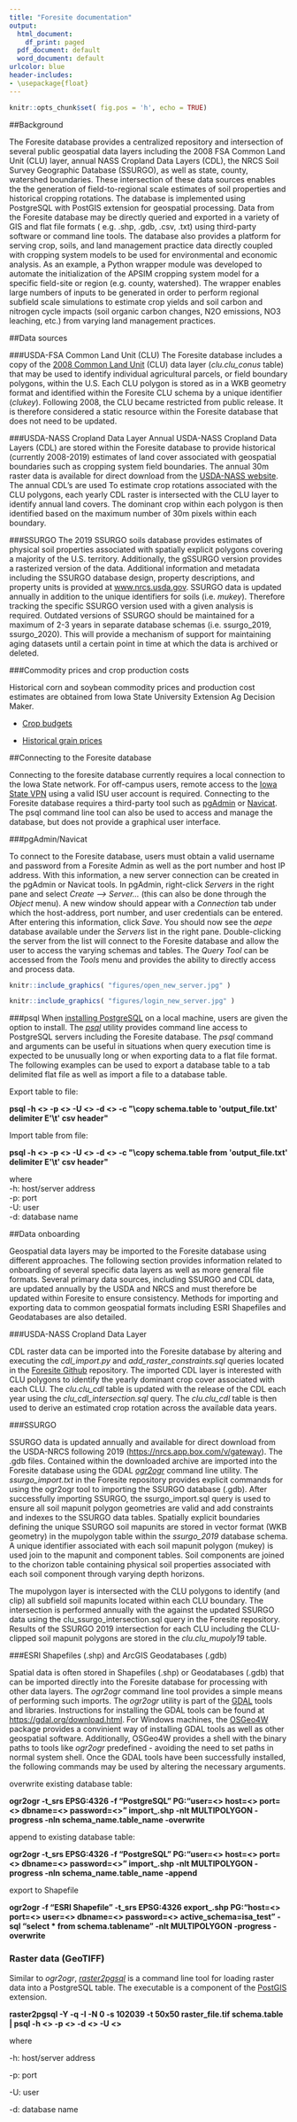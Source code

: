 ```yaml
---
title: "Foresite documentation"
output:
  html_document:
    df_print: paged
  pdf_document: default
  word_document: default
urlcolor: blue
header-includes:
- \usepackage{float}
---
```


```r
knitr::opts_chunk$set( fig.pos = 'h', echo = TRUE)
```

##Background

The Foresite database provides a centralized repository and intersection of several public geospatial data layers including the 2008 FSA Common Land Unit (CLU) layer, annual NASS Cropland Data Layers (CDL), the NRCS Soil Survey Geographic Database (SSURGO), as well as state, county, watershed boundaries. These intersection of these data sources enables the the generation of field-to-regional scale estimates of soil properties and historical cropping rotations. The database is implemented using PostgreSQL with PostGIS extension for geospatial processing. Data from the Foresite database may be directly queried and exported in a variety of GIS and flat file formats ( e.g. .shp, .gdb, .csv, .txt) using third-party software or command line tools. The database also provides a platform for serving crop, soils, and land management practice data directly coupled with cropping system models to be used for environmental and economic analysis. As an example, a Python wrapper module was developed to automate the initialization of the APSIM cropping system model for a specific field-site or region (e.g. county, watershed). The wrapper enables large numbers of inputs to be generated in order to perform regional subfield scale simulations to estimate crop yields and soil carbon and nitrogen cycle impacts (soil organic carbon changes, N2O emissions, NO3 leaching, etc.) from varying land management practices. 

##Data sources

###USDA-FSA Common Land Unit (CLU)
The Foresite database includes a copy of the [2008 Common Land Unit](https://www.fsa.usda.gov/programs-and-services/aerial-photography/imagery-products/common-land-unit-clu/index) (CLU) data layer (_clu.clu_conus_ table) that may be used to identify individual agricultural parcels, or field boundary polygons, within the U.S. Each CLU polygon is stored as in a WKB geometry format and identified within the Foresite CLU schema by a unique identifier (_clukey_). Following 2008, the CLU became restricted from public release. It is therefore considered a static resource within the Foresite database that does not need to be updated.

###USDA-NASS Cropland Data Layer
Annual USDA-NASS Cropland Data Layers (CDL) are stored within the Foresite database to provide historical (currently 2008-2019) estimates of land cover associated with geospatial boundaries such as cropping system field boundaries. The annual 30m raster data is available for direct download from the [USDA-NASS website](https://www.nass.usda.gov/Research_and_Science/Cropland/Release/index.php). The annual CDL's are used To estimate crop rotations associated with the CLU polygons, each yearly CDL raster is intersected with the CLU layer to identify annual land covers. The dominant crop within each polygon is then identified based on the maximum number of 30m pixels within each boundary.

###SSURGO 
The 2019 SSURGO soils database provides estimates of physical soil properties associated with spatially explicit polygons covering a majority of the U.S. territory. Additionally, the gSSURGO version provides a rasterized version of the data. Additional information and metadata including the SSURGO database design, property descriptions, and property units is provided at [www.nrcs.usda.gov](https://www.nrcs.usda.gov/wps/portal/nrcs/detail/soils/survey/?cid=nrcs142p2_053627). SSURGO data is updated annually in addition to the unique identifiers for soils (i.e. _mukey_). Therefore tracking the specific SSURGO version used with a given analysis is required. Outdated versions of SSURGO should be maintained for a maximum of 2-3 years in separate database schemas (i.e. ssurgo_2019, ssurgo_2020). This will provide a mechanism of support for maintaining aging datasets until a certain point in time at which the data is archived or deleted.

###Commodity prices and crop production costs

Historical corn and soybean commodity prices and production cost estimates are obtained from Iowa State University Extension Ag Decision Maker.

* [Crop budgets](https://www.extension.iastate.edu/agdm/crops/html/a1-20.html)

* [Historical grain prices](https://www.extension.iastate.edu/agdm/crops/pdf/a2-11.pdf)

##Connecting to the Foresite database

Connecting to the foresite database currently requires a local connection to the Iowa State network. For off-campus users, remote access to the [Iowa State VPN](https://www.it.iastate.edu/services/vpn) using a valid ISU user account is required. Connecting to the Foresite database requires a third-party tool such as [pgAdmin](https://www.pgadmin.org) or [Navicat](https://www.navicat.com/en/products/navicat-for-postgresql). The psql command line tool can also be used to access and manage the database, but does not provide a graphical user interface.

###pgAdmin/Navicat

To connect to the Foresite database, users must obtain a valid username and password from a Foresite Admin as well as the port number and host IP address. With this information, a new server connection can be created in the pgAdmin or Navicat tools. In pgAdmin, right-click _Servers_ in the right pane and select _Create --> Server..._ (this can also be done through the _Object_ menu). A new window should appear with a _Connection_ tab under which the host-address, port number, and user credentials can be entered. After entering this information, click _Save_. You should now see the _aepe_ database available under the _Servers_ list in the right pane. Double-clicking the server from the list will connect to the Foresite database and allow the user to access the varying schemas and tables. The _Query Tool_ can be accessed from the _Tools_ menu and provides the ability to directly access and process data.

```r
knitr::include_graphics( "figures/open_new_server.jpg" )
```

```r
knitr::include_graphics( "figures/login_new_server.jpg" )
```

###psql
When [installing PostgreSQL](https://www.postgresqltutorial.com/install-postgresql/) on a local machine, users are given the option to install. The [_psql_](https://www.postgresql.org/docs/current/app-psql.html) utility provides command line access to PostgreSQL servers including the Foresite database. The _psql_ command and arguments can be useful in situations when query execution time is expected to be unusually long or when exporting data to a flat file format. The following examples can be used to export a database table to a tab delimited flat file as well as import a file to a database table.

Export table to file:

__psql -h <> -p <> -U <> -d <> -c \"\\copy schema.table to \'output_file.txt\' delimiter E\'\\t\' csv header\"__  

Import table from file:

__psql -h <> -p <> -U <> -d <> -c \"\\copy schema.table from \'output_file.txt\' delimiter E\'\\t\' csv header\"__  

where  
  -h: host/server address  
  -p: port  
  -U: user  
  -d: database name  


##Data onboarding

Geospatial data layers may be imported to the Foresite database using different approaches. The following section provides information related to onboarding of several specific data layers as well as more general file formats. Several primary data sources, including SSURGO and CDL data, are updated annually by the USDA and NRCS and must therefore be updated within Foresite to ensure consistency. Methods for importing and exporting data to common geospatial formats including ESRI Shapefiles and Geodatabases are also detailed.  

###USDA-NASS Cropland Data Layer

CDL raster data can be imported into the Foresite database by altering and executing the _cdl\_import.py_ and _add\_raster\_constraints.sql_ queries located in the [Foresite Github](https://github.com/isuforesite/Foresite.git) repository. The imported CDL layer is interested with CLU polygons to identify the yearly dominant crop cover associated with each CLU. The _clu.clu_cdl_ table is updated with the release of the CDL each year using the _clu\_cdl\_intersection.sql_ query. The _clu.clu\_cdl_ table is then used to derive an estimated crop rotation across the available data years.

###SSURGO

SSURGO data is updated annually and available for direct download from the USDA-NRCS following 2019 ([https://nrcs.app.box.com/v/gateway](https://nrcs.app.box.com/v/gateway/folder/17971946225)). The .gdb files. Contained within the downloaded archive are imported into the Foresite database using the GDAL [_ogr2ogr_](https://gdal.org/programs/ogr2ogr.html) command line utility. The _ssurgo\_import.txt_ in the Foresite repository provides explicit commands for using the ogr2ogr tool to importing the SSURGO database (.gdb). After successfully importing SSURGO, the ssurgo_import.sql query is used to ensure all soil mapunit polygon geometries are valid and add constraints and indexes to the SSURGO data tables. Spatially explicit boundaries defining the unique SSURGO soil mapunits are stored in vector format (WKB geometry) in the mupolygon table within the _ssurgo_2019_ database schema. A unique identifier associated with each soil mapunit polygon (mukey) is used join to the mapunit and component tables. Soil components are joined to the chorizon table containing physical soil properties associated with each soil component through varying depth horizons.

The mupolygon layer is intersected with the CLU polygons to identify (and clip) all subfield soil mapunits located within each CLU boundary. The intersection is performed annually with the against the updated SSURGO data using the clu_ssurgo_intersection.sql query in the Foresite repository. Results of the SSURGO 2019 intersection for each CLU including the CLU-clipped soil mapunit polygons are stored in the _clu.clu\_mupoly19_ table.

###ESRI Shapefiles (.shp) and ArcGIS Geodatabases (.gdb)

Spatial data is often stored in Shapefiles (.shp) or Geodatabases (.gdb) that can be imported directly into the Foresite database for processing with other data layers. The _ogr2ogr_ command line tool provides a simple means of performing such imports. The _ogr2ogr_ utility is part of the [GDAL](https://gdal.org/index.html) tools and libraries. Instructions for installing the GDAL tools can be found at [https://gdal.org/download.html](https://gdal.org/download.html). For Windows machines, the [OSGeo4W](https://trac.osgeo.org/osgeo4w/) package provides a convinient way of installing GDAL tools as well as other geospatial software. Additionally, OSGeo4W provides a shell with the binary paths to tools like _ogr2ogr_ predefined - avoiding the need to set paths in normal system shell. Once the GDAL tools have been successfully installed, the following commands may be used by altering the necessary arguments.

overwrite existing database table:

__ogr2ogr -t_srs EPSG:4326 -f "PostgreSQL" PG:"user=<> host=<> port=<> dbname=<> password=<>" import_.shp -nlt MULTIPOLYGON -progress -nln schema_name.table_name -overwrite__

append to existing database table:

__ogr2ogr -t_srs EPSG:4326 -f "PostgreSQL" PG:"user=<> host=<> port=<> dbname=<> password=<>" import_.shp -nlt MULTIPOLYGON -progress -nln schema_name.table_name -append__

export to Shapefile

__ogr2ogr -f "ESRI Shapefile" -t_srs EPSG:4326 export_.shp PG:"host=<> port=<> user=<> dbname=<> password=<> active_schema=isa_test" -sql "select * from schema.tablename" -nlt MULTIPOLYGON -progress -overwrite__

### Raster data (GeoTIFF)

Similar to _ogr2ogr_, [_raster2pgsql_](https://postgis.net/docs/using_raster_dataman.html) is a command line tool for loading raster data into a PostgreSQL table. The executable is a component of the [PostGIS](https://postgis.net) extension.

__raster2pgsql -Y -q -I -N 0 -s 102039 -t 50x50 raster_file.tif schema.table | psql -h <> -p <> -d <> -U <>__

where

  -h: host/server address
  
  -p: port
  
  -U: user
  
  -d: database name








